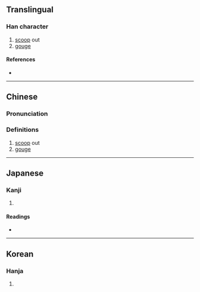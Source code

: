{{also|抉}}
{{character info}}
==Translingual==

===Han character===
{{Han char|rn=18|rad=刀|as=04|sn=6|four=|canj=DKLN|ids=⿰夬刂}}

# [[scoop]] out
# [[gouge]]

====References====
* {{Han ref|kx=0137.220|dkj=01897|dj=0309.090|hdz=10327.150|uh=5214|ud=21012}}

----

==Chinese==
{{zh-forms}}

===Pronunciation===
{{zh-pron
|m=jué
|c=kyut3
|mc=
|oc=
|ma=
|cat=v
}}

===Definitions===
{{zh-hanzi}}

# [[scoop]] out
# [[gouge]]

----

==Japanese==

===Kanji===
{{ja-kanji|grade=|rs=刀04}}

# {{rfdef|ja|sort=刀04}}

====Readings====
* {{ja-readings|on=[[けつ]] (ketsu), [[けち]] (kechi)|kun=[[えぐる]] (eguru)}}

----

==Korean==

===Hanja===
{{ko-hanja|hangeul=결|rv=gyeol|mr=kyŏl}}

# {{rfdef|ko|sort=刀04}}